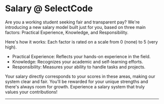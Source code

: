 
# Salary @ SelectCode

Are you a working student seeking fair and transparent pay? We're introducing a new salary model built just for you, based on three main factors: Practical Experience, Knowledge, and Responsibility.

Here's how it works: Each factor is rated on a scale from 0 (none) to 5 (very high).

- Practical Experience: Reflects your hands-on experience in the field.
- Knowledge: Recognizes your academic and self-learning efforts.
- Responsibility: Measures your ability to handle tasks and projects.

Your salary directly corresponds to your scores in these areas, making our system clear and fair.
You'll be rewarded for your unique strengths and there's always room for growth.
Experience a salary system that truly values your contributions!

---

<SalaryCalculator/>
